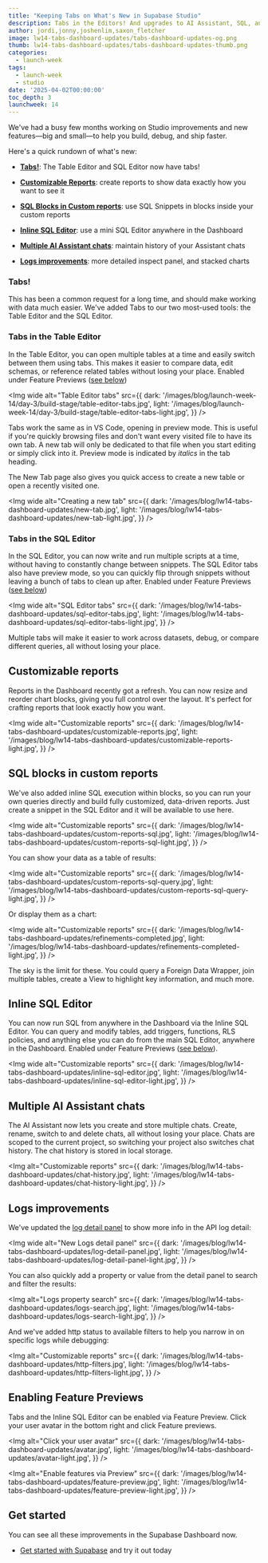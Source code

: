 ```yaml
---
title: "Keeping Tabs on What's New in Supabase Studio"
description: Tabs in the Editors! And upgrades to AI Assistant, SQL, and Logs
author: jordi,jonny,joshenlim,saxon_fletcher
image: lw14-tabs-dashboard-updates/tabs-dashboard-updates-og.png
thumb: lw14-tabs-dashboard-updates/tabs-dashboard-updates-thumb.png
categories:
  - launch-week
tags:
  - launch-week
  - studio
date: '2025-04-02T00:00:00'
toc_depth: 3
launchweek: 14
---
```


We've had a busy few months working on Studio improvements and new features—big and small—to help you build, debug, and ship faster.

Here's a quick rundown of what's new:

- [**Tabs!**](#tabs): The Table Editor and SQL Editor now have tabs!

- [**Customizable Reports**](#customizable-reports): create reports to show
  data exactly how you want to see it

- [**SQL Blocks in Custom reports**](#sql-blocks-in-custom-reports): use SQL Snippets in blocks inside your custom reports

- [**Inline SQL Editor**](#inline-sql-editor): use a mini SQL Editor anywhere in the Dashboard

- [**Multiple AI Assistant chats**](#multiple-ai-assistant-chats): maintain history of your Assistant chats

- [**Logs improvements**](#logs-improvements): more detailed inspect panel, and stacked charts

### Tabs!

This has been a common request for a long time, and should make working with data much easier. We've added Tabs to our two most-used tools: the Table Editor and the SQL Editor.

### Tabs in the Table Editor

In the Table Editor, you can open multiple tables at a time and easily switch between them using tabs. This makes it easier to compare data, edit schemas, or reference related tables without losing your place. Enabled under Feature Previews ([see below](#enabling-feature-previews))

<Img
  wide
  alt="Table Editor tabs"
  src={{
    dark: '/images/blog/launch-week-14/day-3/build-stage/table-editor-tabs.jpg',
    light: '/images/blog/launch-week-14/day-3/build-stage/table-editor-tabs-light.jpg',
  }}
/>

Tabs work the same as in VS Code, opening in preview mode. This is useful if you're quickly browsing files and don't want every visited file to have its own tab. A new tab will only be dedicated to that file when you start editing or simply click into it. Preview mode is indicated by _italics_ in the tab heading.

The New Tab page also gives you quick access to create a new table or open a recently visited one.

<Img
  wide
  alt="Creating a new tab"
  src={{
    dark: '/images/blog/lw14-tabs-dashboard-updates/new-tab.jpg',
    light: '/images/blog/lw14-tabs-dashboard-updates/new-tab-light.jpg',
  }}
/>

### Tabs in the SQL Editor

In the SQL Editor, you can now write and run multiple scripts at a time, without having to constantly change between snippets. The SQL Editor tabs also have preview mode, so you can quickly flip through snippets without leaving a bunch of tabs to clean up after. Enabled under Feature Previews ([see below](#enabling-feature-previews))

<Img
  wide
  alt="SQL Editor tabs"
  src={{
    dark: '/images/blog/lw14-tabs-dashboard-updates/sql-editor-tabs.jpg',
    light: '/images/blog/lw14-tabs-dashboard-updates/sql-editor-tabs-light.jpg',
  }}
/>

Multiple tabs will make it easier to work across datasets, debug, or compare different queries, all without losing your place.

## Customizable reports

Reports in the Dashboard recently got a refresh. You can now resize and reorder chart blocks, giving you full control over the layout. It's perfect for crafting reports that look exactly how you want.

<Img
  wide
  alt="Customizable reports"
  src={{
    dark: '/images/blog/lw14-tabs-dashboard-updates/customizable-reports.jpg',
    light: '/images/blog/lw14-tabs-dashboard-updates/customizable-reports-light.jpg',
  }}
/>

## SQL blocks in custom reports

We've also added inline SQL execution within blocks, so you can run your own queries directly and build fully customized, data-driven reports. Just create a snippet in the SQL Editor and it will be available to use here.

<Img
  wide
  alt="Customizable reports"
  src={{
    dark: '/images/blog/lw14-tabs-dashboard-updates/custom-reports-sql.jpg',
    light: '/images/blog/lw14-tabs-dashboard-updates/custom-reports-sql-light.jpg',
  }}
/>

You can show your data as a table of results:

<Img
  wide
  alt="Customizable reports"
  src={{
    dark: '/images/blog/lw14-tabs-dashboard-updates/custom-reports-sql-query.jpg',
    light: '/images/blog/lw14-tabs-dashboard-updates/custom-reports-sql-query-light.jpg',
  }}
/>

Or display them as a chart:

<Img
  wide
  alt="Customizable reports"
  src={{
    dark: '/images/blog/lw14-tabs-dashboard-updates/refinements-completed.jpg',
    light: '/images/blog/lw14-tabs-dashboard-updates/refinements-completed-light.jpg',
  }}
/>

The sky is the limit for these. You could query a Foreign Data Wrapper, join multiple tables, create a View to highlight key information, and much more.

## Inline SQL Editor

You can now run SQL from anywhere in the Dashboard via the Inline SQL Editor. You can query and modify tables, add triggers, functions, RLS policies, and anything else you can do from the main SQL Editor, anywhere in the Dashboard. Enabled under Feature Previews ([see below](#enabling-feature-previews)).

<Img
  wide
  alt="Customizable reports"
  src={{
    dark: '/images/blog/lw14-tabs-dashboard-updates/inline-sql-editor.jpg',
    light: '/images/blog/lw14-tabs-dashboard-updates/inline-sql-editor-light.jpg',
  }}
/>

## Multiple AI Assistant chats

The AI Assistant now lets you create and store multiple chats. Create, rename, switch to and delete chats, all without losing your place. Chats are scoped to the current project, so switching your project also switches chat history. The chat history is stored in local storage.

<Img
  alt="Customizable reports"
  src={{
    dark: '/images/blog/lw14-tabs-dashboard-updates/chat-history.jpg',
    light: '/images/blog/lw14-tabs-dashboard-updates/chat-history-light.jpg',
  }}
/>

## Logs improvements

We've updated the [log detail panel](https://github.com/supabase/supabase/pull/33536) to show more info in the API log detail:

<Img
  wide
  alt="New Logs detail panel"
  src={{
    dark: '/images/blog/lw14-tabs-dashboard-updates/log-detail-panel.jpg',
    light: '/images/blog/lw14-tabs-dashboard-updates/log-detail-panel-light.jpg',
  }}
/>

You can also quickly add a property or value from the detail panel to search and filter the results:

<Img
  alt="Logs property search"
  src={{
    dark: '/images/blog/lw14-tabs-dashboard-updates/logs-search.jpg',
    light: '/images/blog/lw14-tabs-dashboard-updates/logs-search-light.jpg',
  }}
/>

And we've added http status to available filters to help you narrow in on specific logs while debugging:

<Img
  alt="Customizable reports"
  src={{
    dark: '/images/blog/lw14-tabs-dashboard-updates/http-filters.jpg',
    light: '/images/blog/lw14-tabs-dashboard-updates/http-filters-light.jpg',
  }}
/>

## Enabling Feature Previews

Tabs and the Inline SQL Editor can be enabled via Feature Preview. Click your user avatar in the bottom right and click Feature previews.

<Img
  alt="Click your user avatar"
  src={{
    dark: '/images/blog/lw14-tabs-dashboard-updates/avatar.jpg',
    light: '/images/blog/lw14-tabs-dashboard-updates/avatar-light.jpg',
  }}
/>

<Img
  alt="Enable features via Preview"
  src={{
    dark: '/images/blog/lw14-tabs-dashboard-updates/feature-preview.jpg',
    light: '/images/blog/lw14-tabs-dashboard-updates/feature-preview-light.jpg',
  }}
/>

## Get started

You can see all these improvements in the Supabase Dashboard now.

- [Get started with Supabase](https://supabase.com/dashboard/sign-in?returnTo=%2Fprojects) and try it out today
